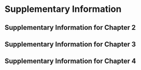 # Supplementary Information {-}

## Supplementary Information for Chapter 2 {-}

## Supplementary Information for Chapter 3 {-}

## Supplementary Information for Chapter 4 {-}